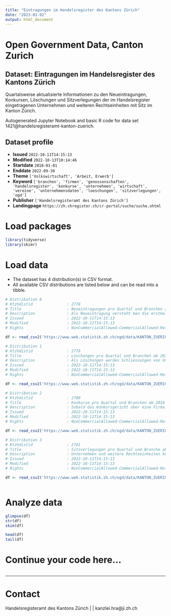 ```yaml
---
title: "Eintragungen im Handelsregister des Kantons Zürich"
date: "2023-01-02"
output: html_document
---
```


# Open Government Data, Canton Zurich

## Dataset: Eintragungen im Handelsregister des Kantons Zürich

Quartalsweise aktualisierte Informationen zu den Neueintragungen, Konkursen, Löschungen und Sitzverlegungen der im Handelsregister eingetragenen Unternehmen und weiteren Rechtseinheiten mit Sitz im Kanton Zürich.

Autogenerated Jupyter Notebook and basic R code for data set 1421@handelsregisteramt-kanton-zuerich.

## Dataset profile

- **Issued** `2022-10-11T14:15:13`
- **Modified** `2022-10-13T10:14:46`
- **Startdate** `2018-01-01`
- **Enddate** `2022-09-30`
- **Theme** `['Volkswirtschaft', 'Arbeit, Erwerb']`
- **Keyword** `['branchen', 'firmen', 'genossenschaften', 'handelsregister', 'konkurse', 'unternehmen', 'wirtschaft', 'vereine', 'unternehmensdaten', 'loeschungen', 'sitzverlegungen', 'ogd']`
- **Publisher** `['Handelsregisteramt des Kantons Zürich']`
- **Landingpage** `https://zh.chregister.ch/cr-portal/suche/suche.xhtml`


# Load packages

```r

library(tidyverse)
library(skimr)

```

# Load data

-   The dataset has 4 distribution(s) in CSV format.
-   All available CSV distributions are listed below and can be read into a tibble.

```r

# Distribution 0
# Ktzhdistid               : 2778
# Title                    : Neueintragungen pro Quartal und Branchen ab 2018
# Description              : Als Neueintragung versteht man die erstmalige Erfassung von Unternehmen und weiteren Rechtseinheiten im Handelsregister. Variablen: 'quartal' = bezeichnet mit Q1 bis Q4; Stichtag ist jeweils der letzten Tag im Quartal; 'branchen' = Zuteilung der Rechtseinheiten nach der 'Allgemeinen Systematik der Wirtschaftszweige' (NOGA) auf Stufe Abschnitt (1 Grossbuchstabe); Branche 'Diverse' ist eine Sammelkategorie, in welcher alle Branchen mit weniger als 10 Fällen zusammengefasst werden; die Zusammensetzung kann von Quartal zu Quartal ändern; Branche 'Total' entspricht dem gesamten Kanton Zürich; 'n' = Anzahl Neueintragungen für das Quartal im Erhebungsjahr; 'kumsum' = Teilsumme für das Erhebungsjahr (die Summe wird jeweils aktualisiert, indem der Wert des neuen Quartals im Erhebungsjahr addiert wird); 'vj_abs_n' /  'vj_rel_n' = Veränderung im Vergleich zum selben Quartal des Vorjahres auf Basis der Anzahl Neueintragungen 'A' (berechnet durch Division der Differenz zwischen der Gesamtzahl für ein Quartal im Erhebungsjahr 'B' und der Gesamtzahl aus demselben Quartal im Vorjahr 'C' durch die Gesamtzahl für das Quartal im Vorjahr 'C'; Formel: A = (B-C) / C; ein positiver Wert bedeutet eine Zunahme, ein negativer Wert eine Abnahme). Ausgegeben als absoluter und relativer Wert.
# Issued                   : 2022-10-11T14:15:13
# Modified                 : 2022-10-11T14:15:13
# Rights                   : NonCommercialAllowed-CommercialAllowed-ReferenceRequired

df <- read_csv2('https://www.web.statistik.zh.ch/ogd/data/KANTON_ZUERICH_HRA_Neueintragungen.csv')

# Distribution 1
# Ktzhdistid               : 2779
# Title                    : Löschungen pro Quartal und Branchen ab 2018
# Description              : Als Löschungen werden Schliessungen von Unternehmen und weiteren Rechtseinheiten erfasst. Darunter fallen auch Löschungen von Amtes wegen sowie  aufgrund eines Fusionsverfahrens. Variablen: 'quartal' = bezeichnet mit Q1 bis Q4; Stichtag ist jeweils der letzten Tag im Quartal; 'branchen' = Zuteilung der Rechtseinheiten nach der 'Allgemeinen Systematik der Wirtschaftszweige' (NOGA) auf Stufe Abschnitt (1 Grossbuchstabe); Branche 'Diverse' ist eine Sammelkategorie, in welcher alle Branchen mit weniger als 10 Fällen zusammengefasst werden; die Zusammensetzung kann von Quartal zu Quartal ändern; Branche 'Total' entspricht dem gesamten Kanton Zürich; 'n' = Anzahl Neueintragungen für das Quartal im Erhebungsjahr; 'kumsum' = Teilsumme für das Erhebungsjahr (die Summe wird jeweils aktualisiert, indem der Wert des neuen Quartals im Erhebungsjahr addiert wird); 'vj_abs_n' /  'vj_rel_n' = Veränderung im Vergleich zum selben Quartal des Vorjahres auf Basis der Anzahl Löschungen 'A' (berechnet durch Division der Differenz zwischen der Gesamtzahl für ein Quartal im Erhebungsjahr 'B' und der Gesamtzahl aus demselben Quartal im Vorjahr 'C' durch die Gesamtzahl für das Quartal im Vorjahr 'C'; Formel: A = (B-C) / C; ein positiver Wert bedeutet eine Zunahme, ein negativer Wert eine Abnahme); als absoluter und relativer Wert.
# Issued                   : 2022-10-11T14:15:13
# Modified                 : 2022-10-11T14:15:13
# Rights                   : NonCommercialAllowed-CommercialAllowed-ReferenceRequired

df <- read_csv2('https://www.web.statistik.zh.ch/ogd/data/KANTON_ZUERICH_HRA_Loeschungen.csv')

# Distribution 2
# Ktzhdistid               : 2780
# Title                    : Konkurse pro Quartal und Branchen ab 2018
# Description              : Sobald das Konkursgericht über eine Firma den Konkurs eröffnet hat, wird ein Konkursfall registriert. Wird das Verfahren eingestellt und zu einem späteren Zeitpunkt ein neues Konkursverfahren eröffnet, wird diese  Konkurseröffnung erneut gezählt. Nachträgliche Konkurseröffnungen infolge eines amtlichen Verfahrens  werden ebenfalls als Konkurse ausgewiesen. Variablen: 'quartal' = bezeichnet mit Q1 bis Q4; Stichtag ist jeweils der letzten Tag im Quartal; 'branchen' = Zuteilung der Rechtseinheiten nach der 'Allgemeinen Systematik der Wirtschaftszweige' (NOGA) auf Stufe Abschnitt (1 Grossbuchstabe); Branche 'Diverse' ist eine Sammelkategorie, in welcher alle Branchen mit weniger als 10 Fällen zusammengefasst werden; die Zusammensetzung kann von Quartal zu Quartal ändern; Branche 'Total' entspricht dem gesamten Kanton Zürich; 'n' = Anzahl Neueintragungen für das Quartal im Erhebungsjahr; 'kumsum' = Teilsumme für das Erhebungsjahr (die Summe wird jeweils aktualisiert, indem der Wert des neuen Quartals im Erhebungsjahr addiert wird); 'vj_abs_n' /  'vj_rel_n' = Veränderung im Vergleich zum selben Quartal des Vorjahres auf Basis der Anzahl Konkurse 'A' (berechnet durch Division der Differenz zwischen der Gesamtzahl für ein Quartal im Erhebungsjahr 'B' und der Gesamtzahl aus demselben Quartal im Vorjahr 'C' durch die Gesamtzahl für das Quartal im Vorjahr 'C'; Formel: A = (B-C) / C; ein positiver Wert bedeutet eine Zunahme, ein negativer Wert eine Abnahme); ausgegeben als absoluter und relativer Wert.
# Issued                   : 2022-10-11T14:15:13
# Modified                 : 2022-10-11T14:15:13
# Rights                   : NonCommercialAllowed-CommercialAllowed-ReferenceRequired

df <- read_csv2('https://www.web.statistik.zh.ch/ogd/data/KANTON_ZUERICH_HRA_Konkurse.csv')

# Distribution 3
# Ktzhdistid               : 2781
# Title                    : Sitzverlegungen pro Quartal und Branche ab 2018
# Description              : Unternehmen und weitere Rechtseinheiten können ihre Domiziladresse ändern. Sobald ein Wechsel über die Kantonsgrenzen erfolgt, wechselt die Zuständigkeit des kantonalen Handelsregisters. Verlegt ein im Zürcher Handelsregister eingetragenes Unternehmen sein Domizil in einen anderen Kanton, wird dies als Wegzug aus dem Kanton Zürich gezählt. Umgekehrt hat eine Domiziländerung in eine Zürcher Gemeinde einen Eintrag im Zürcher Handelsregister zur Folge, was als Zuzug in den Kanton Zürich ausgewiesen wird. Variablen: 'quartal' = bezeichnet mit Q1 bis Q4; Stichtag ist jeweils der letzten Tag im Quartal; 'branchen' = Zuteilung der Rechtseinheiten nach der 'Allgemeinen Systematik der Wirtschaftszweige' (NOGA) auf Stufe Abschnitt (1 Grossbuchstabe); Branche 'Diverse' ist eine Sammelkategorie, in welcher alle Branchen mit weniger als 10 Fällen zusammengefasst werden; die Zusammensetzung kann von Quartal zu Quartal ändern; Branche 'Total' entspricht dem gesamten Kanton Zürich; 'n' = Anzahl Neueintragungen für das Quartal im Erhebungsjahr; 'kumsum' = Teilsumme für das Erhebungsjahr (die Summe wird jeweils aktualisiert, indem der Wert des neuen Quartals im Erhebungsjahr addiert wird); 'vj_abs_n' /  'vj_rel_n' = Veränderung im Vergleich zum selben Quartal des Vorjahres auf Basis der Anzahl Zu- und Wegzüge (Saldo) 'A' (berechnet durch Division der Differenz zwischen der Gesamtzahl für ein Quartal im Erhebungsjahr 'B' und der Gesamtzahl aus demselben Quartal im Vorjahr 'C' durch die Gesamtzahl für das Quartal im Vorjahr 'C'; Formel: A = (B-C) / C; ein positiver Wert bedeutet eine Zunahme, ein negativer Wert eine Abnahme); ausgegeben als absoluter und relativer Wert. 'sitzverlegung' = Beschreibt, ob es sich um einen Zuzug, Wegzug oder das Saldo, also die Differenz aus Zu- und Wegzug, handelt.
# Issued                   : 2022-10-11T14:15:13
# Modified                 : 2022-10-11T14:15:13
# Rights                   : NonCommercialAllowed-CommercialAllowed-ReferenceRequired

df <- read_csv2('https://www.web.statistik.zh.ch/ogd/data/KANTON_ZUERICH_HRA_Sitzverlegungen.csv')



```

# Analyze data

```r

glimpse(df)
str(df)
skim(df)

head(df)
tail(df)

```

# Continue your code here...

```r

```

------------------------------------------------------------------------

# Contact

Handelsregisteramt des Kantons Zürich |  | kanzlei.hra@ji.zh.ch
